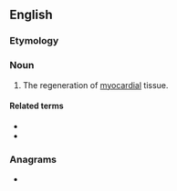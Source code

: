 ==English==

===Etymology===
{{prefix|en|angio|myogenesis}}

===Noun===
{{en-noun|-}}

# {{lb|en|medicine}} The regeneration of [[myocardial]] tissue.

====Related terms====
* {{l|en|angiomyogenic}}
* {{l|en|angioneogenesis}}

===Anagrams===
* {{anagrams|en|a=aeeggiimnnoossy|myoangiogenesis}}